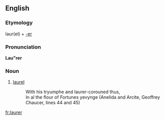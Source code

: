 ==English==

===Etymology===
laur(el) + [[-er]]

===Pronunciation===
'''Lau"rer'''
{{rfp|lang=en}}

===Noun===
{{head|en|noun}}

# {{label|en|obsolete}} [[laurel]]
#: With his tryumphe and laurer-corouned thus,
#: In al the flour of Fortunes yevynge (Anelida and Arcite, Geoffrey Chaucer, lines 44 and 45)

[[fr:laurer]]